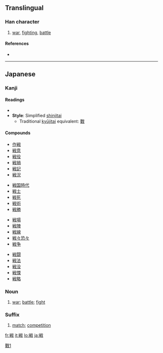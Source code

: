 {{ja-forms|{{zh-lookup|戦}}|[[战]]|[[戰]]}}
==Translingual==

===Han character===
{{Han char|rn=62|rad=戈|as=08|sn=12|four=|canj=火十戈 (FJI)}}

# [[war]], [[fighting]], [[battle]]

====References====
* {{Han ref|kx=0413.241|dkj=11631|dj=0756.230|hdz=21409.041|uh=6226|ud=25126}}

----

==Japanese==

===Kanji===
{{ja-kanji|grade=4|rs=戈08}}

====Readings====
* {{ja-readings|on=[[せん]] (sen)|kun=[[たたかう]] (tatakau), [[いくさ]] (ikusa), [[おののく]] (ononoku)}}
* '''Style''': Simplified [[shinjitai]]
** Traditional [[kyūjitai]] equivalent: [[戰]]

====Compounds====
{{top4}}
* [[作戦]]
* [[戦意]]
* [[戦役]]
* [[戦禍]]
* [[戦記]]
* [[戦況]]
{{mid4}}
* [[戦国時代]]
* [[戦士]]
* [[戦死]]
* [[戦術]]
* [[戦勝]]
{{mid4}}
* [[戦場]]
* [[戦陣]]
* [[戦線]]
* [[戦々恐々]]
* [[戦争]]
{{mid4}}
* [[戦闘]]
* [[戦法]]
* [[戦没]]
* [[戦慄]]
* [[戦略]]
{{bottom}}

===Noun===
{{ja-noun|k|hira=いくさ|rom=ikusa}}

# [[war]]; [[battle]]; [[fight]]

===Suffix===
{{ja-pos|k|suffix|hira=せん|rom=sen}}

# [[match]]; [[competition]]

[[Category:CJKV characters simplified differently in Japan and China|戰1]]

[[fr:戦]]
[[it:戦]]
[[lo:戦]]
[[ja:戦]]